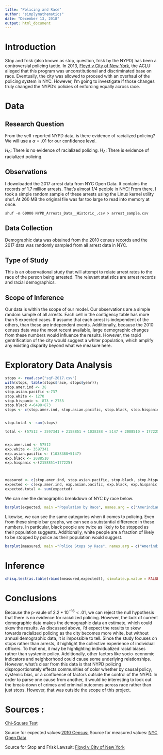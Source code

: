 ```yaml
---
title: "Policing and Race"
author: "simplymathematics"
date: "December 13, 2018"
output: html_document
---
```


# Introduction

Stop and frisk (also known as stop, question, frisk by the NYPD) has been a controversial policing tactic. In 2013, [Floyd v City of New York](https://ccrjustice.org/sites/default/files/assets/Floyd_Complaint_08.01.31.pdf), the ACLU alleged that this program was unconstitutional and discriminated base on race. Eventually, the city was allowed to proceed with an overhaul of the policing system in NYC. However, I'm going to investigate if those changes truly changed the NYPD's policies of enforcing equally across race.

# Data
## Research Question
From the self-reported NYPD data, is there evidence of racialized policing? We will use a $\alpha = .01$ for our confidence level.

$H_0:$ There is no evidence of racialized policing.
$H_A:$ There is evidence of racialized policing.

## Observations
I downloaded the 2017 arrest data from NYC Open Data. It contains the records of 1.7 million arrests. That's almost 1/4 peolple in NYC! From there, I took a simple random sample of these arrests using the Linux kernel utility shuf. At 260 MB the original file was far too large to read into memory at once. 
```
shuf -n 60000 NYPD_Arrests_Data__Historic_.csv > arrest_sample.csv
```
##  Data Collection
Demographic data was obtained from the 2010 census records and the 2017 data was randomly sampled from all arrest data in NYC. 

## Type of Study
This is an observational study that will attempt to relate arrest rates to the race of the person being arrested. The relevant statistics are arrest records and racial demographics.

## Scope of Inference 

Our data is within the scope of our model. Our observations are a simple random sample of all arrests. Each cell in the contigency table has more than 5 expected cases. If assume that each arrest is independent of the others, than these are independent events. Additionally, because the 2010 census data was the most recent available, large demographic changes from these numbers would influence the results. However, the rapid gentrification of the city would suggest a whiter population, which amplify any existing disparity beyond what we measure here.

# Exploratory Data Analysis

```r


stops <- read.csv("sqf-2017.csv")
with(stops, table(stops$race, stops$year));
stop.amer.ind <- 38
stop.asian.pacific <-737
stop.white <- 1270
stop.hispanic <- 873 + 2753
stop.black <-6498+873
stops <- c(stop.amer.ind, stop.asian.pacific, stop.black, stop.hispanic, stop.white) 


stop.total <- sum(stops)

total <- (57512 + 3597341 + 2158851 + 1038388 + 5147 + 2088510 + 177225) #This is different than population total because census data treats 'Hispanic' separately than race, leading to double counting of ~2 million people. This is fine for my purposes however as the census data still accurately reports who identifies as 'black'  and 'white' or 'Hispanic' and people are free to choose multiple options. Because of the discrepancies in racial bookeeping in the agencies, each hispanic person will be double counted as either white or black from the information provided by the NYPD. This ensures that a person's bi-racial status does not affect their race or the independence between sets.


exp.amer.ind <- 57512
exp.white <- 3597341
exp.asian.pacific <- (1038388+5147)
exp.black <- 2088510
exp.hispanic <-(2158851+177225)



measured <- c(stop.amer.ind, stop.asian.pacific, stop.black, stop.hispanic, stop.white)
expected <- c(exp.amer.ind, exp.asian.pacific, exp.black, exp.hispanic, exp.white)/total*stop.total
expected.total <- sum(expected)

```
We can see the demographic breakdown of NYC by race below.
```r
barplot(expected, main ="Population by Race", names.arg = c("Amerindian", "Asian",  "Black", "Hispanic", "White"))

```
Likewise, we can see the same categories when it comes to policing. Even from these simple bar graphs, we can see a substantial difference in these numbers. In particular, black people are twice as likely to be stopped as their population suggests. Additionally, white people are a fraction of likely to be stopped by police as their population would suggest. 
```r
barplot(measured, main ="Police Stops by Race", names.arg = c("Amerindian", "Asian",  "Black", "Hispanic", "White"))
```

# Inference
```r
chisq.test(as.table(rbind(measured,expected)), simulate.p.value = FALSE)
```

# Conclusions

Because the p-vaule of $2.2*10^{-16} < .01,$ we can reject the null hypothesis that there is no evidence for racialized policing. However, the lack of current demographic data makes the demographic data an estimate, which could skew the results. As discussed above, I'd expect the results to skew towards racialized policing as the city becomes more white, but without annual demographic data, it is impossible to tell. Since the study focuses on stops rather than arrests, it highlight the collective experience of individual officers. To that end, it may be highlighting individualized racial biases rather than systemic policy. Additionally, other factors like socio-economic indicators and neighborhood could cause some underlying relationships. However, what's clear from this data is that NYPD policing disproportionately effects communities of color whether by causal policy, systemic bias, or a confluence of factors outside the control of the NYPD. In order to parse one cause from another, it would be interesting to look out the break-down of crimes and criminal outcomes across race rather than just stops. However, that was outside the scope of this project.


# Sources : 
[Chi-Square Test](http://mathworld.wolfram.com/Chi-SquaredTest.html)

Source for expected values:[2010 Census:](https://factfinder.census.gov/faces/tableservices/jsf/pages/productview.xhtml?src=CF)
Source for measured values: [NYC Open Data](https://data.cityofnewyork.us/Public-Safety/The-Stop-Question-and-Frisk-Data/ftxv-d5ix/data)

Source for Stop and Frisk Lawsuit: [Floyd v City of New York](https://ccrjustice.org/sites/default/files/assets/Floyd_Complaint_08.01.31.pdf)
